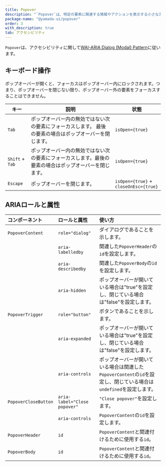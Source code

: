 ```yaml
---
title: Popover
description: "`Popover`は、特定の要素に関連する情報やアクションを表示する小さな浮かぶウィンドウで、ボタンやリンクに対してトリガーされ、ユーザーがクリックまたはホバーしたときに表示されるコンポーネントです。"
package-name: "@yamada-ui/popover"
order: 3
with_description: true
tab: アクセシビリティ
---
```


`Popover`は、アクセシビリティに関して[WAI-ARIA Dialog (Modal) Pattern](https://www.w3.org/WAI/ARIA/apg/patterns/dialog-modal/)に従います。

## キーボード操作

ポップオーバーが開くと、フォーカスはポップオーバー内にロックされます。つまり、ポップオーバーを閉じない限り、ポップオーバー外の要素をフォーカスすることはできません。

| キー            | 説明                                                                                                    | 状態                                  |
| --------------- | ------------------------------------------------------------------------------------------------------- | ------------------------------------- |
| `Tab`           | ポップオーバー内の無効ではない次の要素にフォーカスします。 最後の要素の場合はポップオーバーを閉じます。 | `isOpen={true}`                       |
| `Shift` + `Tab` | ポップオーバー内の無効ではない次の要素にフォーカスします。最後の要素の場合はポップオーバーを閉じます。  | `isOpen={true}`                       |
| `Escape`        | ポップオーバーを閉じます。                                                                              | `isOpen={true}` + `closeOnEsc={true}` |

## ARIAロールと属性

| コンポーネント       | ロールと属性                 | 使い方                                                                                                            |
| :------------------- | :--------------------------- | :---------------------------------------------------------------------------------------------------------------- |
| `PopoverContent`     | `role="dialog"`              | ダイアログであることを示します。                                                                                  |
|                      | `aria-labelledby`            | 関連した`PopoverHeader`の`id`を設定します。                                                                       |
|                      | `aria-describedby`           | 関連した`PopoverBody`の`id`を設定します。                                                                         |
|                      | `aria-hidden`                | ポップオーバーが開いている場合は"true"を設定し、閉じている場合は"false"を設定します。                             |
| `PopoverTrigger`     | `role="button"`              | ボタンであることを示します。                                                                                      |
|                      | `aria-expanded`              | ポップオーバーが開いている場合は"true"を設定し、閉じている場合は"false"を設定します。                             |
|                      | `aria-controls`              | ポップオーバーが開いている場合は関連した`PopoverContent`の`id`を設定し、閉じている場合は`undefined`を設定します。 |
| `PopoverCloseButton` | `aria-label="Close popover"` | `"Close popover"`を設定します。                                                                                   |
|                      | `aria-controls`              | `PopoverContent`の`id`を設定します。                                                                              |
| `PopoverHeader`      | `id`                         | `PopoverContent`と関連付けるために使用する`id`。                                                                  |
| `PopoverBody`        | `id`                         | `PopoverContent`と関連付けるために使用する`id`。                                                                  |
